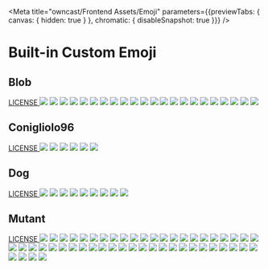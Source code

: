
<Meta title="owncast/Frontend Assets/Emoji" parameters={{previewTabs: { canvas: { hidden: true } }, chromatic: { disableSnapshot: true }}} />

# Built-in Custom Emoji

## Blob

<a href="img/emoji/blob/LICENSE.md" target="_blank">
  LICENSE
</a>

<IconGallery>
  <IconItem name="ablobattention.gif">
    <img src="img/emoji/blob/ablobattention.gif" />
  </IconItem>

  <IconItem name="ablobaww.gif">
    <img src="img/emoji/blob/ablobaww.gif" />
  </IconItem>

  <IconItem name="ablobblewobble.gif">
    <img src="img/emoji/blob/ablobblewobble.gif" />
  </IconItem>

  <IconItem name="ablobcheer.gif">
    <img src="img/emoji/blob/ablobcheer.gif" />
  </IconItem>

  <IconItem name="ablobcry.gif">
    <img src="img/emoji/blob/ablobcry.gif" />
  </IconItem>

  <IconItem name="ablobdancer.gif">
    <img src="img/emoji/blob/ablobdancer.gif" />
  </IconItem>

  <IconItem name="ablobgift.gif">
    <img src="img/emoji/blob/ablobgift.gif" />
  </IconItem>

  <IconItem name="ablobgiggle.gif">
    <img src="img/emoji/blob/ablobgiggle.gif" />
  </IconItem>

  <IconItem name="ablobparty.gif">
    <img src="img/emoji/blob/ablobparty.gif" />
  </IconItem>

  <IconItem name="ablobsleep.gif">
    <img src="img/emoji/blob/ablobsleep.gif" />
  </IconItem>

  <IconItem name="ablobthinking.gif">
    <img src="img/emoji/blob/ablobthinking.gif" />
  </IconItem>

  <IconItem name="ablobwave.gif">
    <img src="img/emoji/blob/ablobwave.gif" />
  </IconItem>

  <IconItem name="blobangry.png">
    <img src="img/emoji/blob/blobangry.png" />
  </IconItem>

  <IconItem name="blobaww.png">
    <img src="img/emoji/blob/blobaww.png" />
  </IconItem>

  <IconItem name="blobdancer.png">
    <img src="img/emoji/blob/blobdancer.png" />
  </IconItem>

  <IconItem name="blobjam.png">
    <img src="img/emoji/blob/blobjam.png" />
  </IconItem>

  <IconItem name="blobscream.png">
    <img src="img/emoji/blob/blobscream.png" />
  </IconItem>

  <IconItem name="blobthanks.png">
    <img src="img/emoji/blob/blobthanks.png" />
  </IconItem>

  <IconItem name="blobthinking.png">
    <img src="img/emoji/blob/blobthinking.png" />
  </IconItem>

  <IconItem name="blobwave.png">
    <img src="img/emoji/blob/blobwave.png" />
  </IconItem>

  <IconItem name="blobyes.png">
    <img src="img/emoji/blob/blobyes.png" />
  </IconItem>

  <IconItem name="blobyum.png">
    <img src="img/emoji/blob/blobyum.png" />
  </IconItem>
</IconGallery>

## Conigliolo96

<a href="img/emoji/conigliolo96/LICENSE.md" target="_blank">
  LICENSE
</a>

<IconGallery>
  <IconItem name="conigliolo1.gif">
    <img src="img/emoji/conigliolo96/conigliolo1.gif" />
  </IconItem>

  <IconItem name="conigliolo15.gif">
    <img src="img/emoji/conigliolo96/conigliolo15.gif" />
  </IconItem>

  <IconItem name="conigliolo17.gif">
    <img src="img/emoji/conigliolo96/conigliolo17.gif" />
  </IconItem>

  <IconItem name="conigliolo21.gif">
    <img src="img/emoji/conigliolo96/conigliolo21.gif" />
  </IconItem>

  <IconItem name="conigliolo25.gif">
    <img src="img/emoji/conigliolo96/conigliolo25.gif" />
  </IconItem>

  <IconItem name="conigliolo28.gif">
    <img src="img/emoji/conigliolo96/conigliolo28.gif" />
  </IconItem>
</IconGallery>

## Dog

<a href="img/emoji/dog/LICENSE.md" target="_blank">
  LICENSE
</a>

<IconGallery>
  <IconItem name="img001.svg">
    <img src="img/emoji/dog/img001.svg" />
  </IconItem>

  <IconItem name="img091.svg">
    <img src="img/emoji/dog/img091.svg" />
  </IconItem>

  <IconItem name="img093.svg">
    <img src="img/emoji/dog/img093.svg" />
  </IconItem>

  <IconItem name="img203.svg">
    <img src="img/emoji/dog/img203.svg" />
  </IconItem>

  <IconItem name="img288.svg">
    <img src="img/emoji/dog/img288.svg" />
  </IconItem>

  <IconItem name="img327.svg">
    <img src="img/emoji/dog/img327.svg" />
  </IconItem>

  <IconItem name="img346.svg">
    <img src="img/emoji/dog/img346.svg" />
  </IconItem>

  <IconItem name="img347.svg">
    <img src="img/emoji/dog/img347.svg" />
  </IconItem>

  <IconItem name="img352.svg">
    <img src="img/emoji/dog/img352.svg" />
  </IconItem>
</IconGallery>

## Mutant

<a href="img/emoji/mutant/LICENSE.md" target="_blank">
  LICENSE
</a>

<IconGallery>
  <IconItem name="8_ball.svg">
    <img src="img/emoji/mutant/8_ball.svg" />
  </IconItem>

  <IconItem name="alien.svg">
    <img src="img/emoji/mutant/alien.svg" />
  </IconItem>

  <IconItem name="american_football.svg">
    <img src="img/emoji/mutant/american_football.svg" />
  </IconItem>

  <IconItem name="arms_in_the_air.svg">
    <img src="img/emoji/mutant/arms_in_the_air.svg" />
  </IconItem>

  <IconItem name="artist.svg">
    <img src="img/emoji/mutant/artist.svg" />
  </IconItem>

  <IconItem name="astronaut.svg">
    <img src="img/emoji/mutant/astronaut.svg" />
  </IconItem>

  <IconItem name="back_of_hand_clw.svg">
    <img src="img/emoji/mutant/back_of_hand_clw.svg" />
  </IconItem>

  <IconItem name="back_of_hand_hoof.svg">
    <img src="img/emoji/mutant/back_of_hand_hoof.svg" />
  </IconItem>

  <IconItem name="back_of_hand_paw.svg">
    <img src="img/emoji/mutant/back_of_hand_paw.svg" />
  </IconItem>

  <IconItem name="baseball.svg">
    <img src="img/emoji/mutant/baseball.svg" />
  </IconItem>

  <IconItem name="basketball.svg">
    <img src="img/emoji/mutant/basketball.svg" />
  </IconItem>

  <IconItem name="blep.svg">
    <img src="img/emoji/mutant/blep.svg" />
  </IconItem>

  <IconItem name="bow_b3.svg">
    <img src="img/emoji/mutant/bow_b3.svg" />
  </IconItem>

  <IconItem name="cat_crying.svg">
    <img src="img/emoji/mutant/cat_crying.svg" />
  </IconItem>

  <IconItem name="cat_devious.svg">
    <img src="img/emoji/mutant/cat_devious.svg" />
  </IconItem>

  <IconItem name="cat_grin.svg">
    <img src="img/emoji/mutant/cat_grin.svg" />
  </IconItem>

  <IconItem name="cat_heart_eyes.svg">
    <img src="img/emoji/mutant/cat_heart_eyes.svg" />
  </IconItem>

  <IconItem name="cat_joy.svg">
    <img src="img/emoji/mutant/cat_joy.svg" />
  </IconItem>

  <IconItem name="cat_kiss.svg">
    <img src="img/emoji/mutant/cat_kiss.svg" />
  </IconItem>

  <IconItem name="cat_pouting.svg">
    <img src="img/emoji/mutant/cat_pouting.svg" />
  </IconItem>

  <IconItem name="cat_scream.svg">
    <img src="img/emoji/mutant/cat_scream.svg" />
  </IconItem>

  <IconItem name="cat_smile.svg">
    <img src="img/emoji/mutant/cat_smile.svg" />
  </IconItem>

  <IconItem name="chef.svg">
    <img src="img/emoji/mutant/chef.svg" />
  </IconItem>

  <IconItem name="detective.svg">
    <img src="img/emoji/mutant/detective.svg" />
  </IconItem>

  <IconItem name="ear.svg">
    <img src="img/emoji/mutant/ear.svg" />
  </IconItem>

  <IconItem name="eye.svg">
    <img src="img/emoji/mutant/eye.svg" />
  </IconItem>

  <IconItem name="eyes.svg">
    <img src="img/emoji/mutant/eyes.svg" />
  </IconItem>

  <IconItem name="facepalm.svg">
    <img src="img/emoji/mutant/facepalm.svg" />
  </IconItem>

  <IconItem name="football.svg">
    <img src="img/emoji/mutant/football.svg" />
  </IconItem>

  <IconItem name="ghost.svg">
    <img src="img/emoji/mutant/ghost.svg" />
  </IconItem>

  <IconItem name="grumpy_block.svg">
    <img src="img/emoji/mutant/grumpy_block.svg" />
  </IconItem>

  <IconItem name="hot_shit.svg">
    <img src="img/emoji/mutant/hot_shit.svg" />
  </IconItem>

  <IconItem name="jack_o_lantern.svg">
    <img src="img/emoji/mutant/jack_o_lantern.svg" />
  </IconItem>

  <IconItem name="long_pointed_ear.svg">
    <img src="img/emoji/mutant/long_pointed_ear.svg" />
  </IconItem>

  <IconItem name="mechanical_arm.svg">
    <img src="img/emoji/mutant/mechanical_arm.svg" />
  </IconItem>

  <IconItem name="no_good.svg">
    <img src="img/emoji/mutant/no_good.svg" />
  </IconItem>

  <IconItem name="office_worker.svg">
    <img src="img/emoji/mutant/office_worker.svg" />
  </IconItem>

  <IconItem name="ok_gesture.svg">
    <img src="img/emoji/mutant/ok_gesture.svg" />
  </IconItem>

  <IconItem name="person_frowning.svg">
    <img src="img/emoji/mutant/person_frowning.svg" />
  </IconItem>

  <IconItem name="raising_hand.svg">
    <img src="img/emoji/mutant/raising_hand.svg" />
  </IconItem>

  <IconItem name="robot.svg">
    <img src="img/emoji/mutant/robot.svg" />
  </IconItem>

  <IconItem name="shrug.svg">
    <img src="img/emoji/mutant/shrug.svg" />
  </IconItem>

  <IconItem name="singer.svg">
    <img src="img/emoji/mutant/singer.svg" />
  </IconItem>

  <IconItem name="skull.svg">
    <img src="img/emoji/mutant/skull.svg" />
  </IconItem>

  <IconItem name="skull_and_crossbones.svg">
    <img src="img/emoji/mutant/skull_and_crossbones.svg" />
  </IconItem>

  <IconItem name="softball.svg">
    <img src="img/emoji/mutant/softball.svg" />
  </IconItem>

  <IconItem name="student.svg">
    <img src="img/emoji/mutant/student.svg" />
  </IconItem>

  <IconItem name="studio_microphone.svg">
    <img src="img/emoji/mutant/studio_microphone.svg" />
  </IconItem>

  <IconItem name="technologist.svg">
    <img src="img/emoji/mutant/technologist.svg" />
  </IconItem>

  <IconItem name="tennis.svg">
    <img src="img/emoji/mutant/tennis.svg" />
  </IconItem>

  <IconItem name="volleyball.svg">
    <img src="img/emoji/mutant/volleyball.svg" />
  </IconItem>
</IconGallery>
